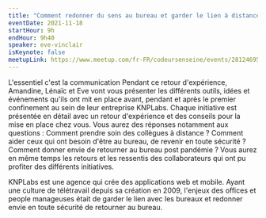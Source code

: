 ```yaml
---
title: "Comment redonner du sens au bureau et garder le lien à distance ?"
eventDate: 2021-11-18
startHour: 9h
endHour: 9h40
speaker: eve-vinclair
isKeynote: false
meetupLink: https://www.meetup.com/fr-FR/codeursenseine/events/281246952/
---
```


L'essentiel c'est la communication Pendant ce retour d'expérience, Amandine, Lénaïc et Eve vont vous présenter les différents outils, idées et événements qu'ils ont mit en place avant, pendant et après le premier confinement au sein de leur entreprise KNPLabs. Chaque initiative est présentée en détail avec un retour d'expérience et des conseils pour la mise en place chez vous. Vous aurez des réponses notamment aux questions : Comment prendre soin des collègues à distance ? Comment aider ceux qui ont besoin d'être au bureau, de revenir en toute sécurité ? Comment donner envie de retourner au bureau post pandémie ? Vous aurez en même temps les retours et les ressentis des collaborateurs qui ont pu profiter des différents initiatives.

KNPLabs est une agence qui crée des applications web et mobile. Ayant une culture de télétravail depuis sa création en 2009, l'enjeux des offices et people manageuses était de garder le lien avec les bureaux et redonner envie en toute sécurité de retourner au bureau.

